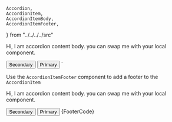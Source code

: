 

	Accordion,
	AccordionItem,
	AccordionItemBody,
	AccordionItemFooter,
} from "../../../../src"


<Accordion>
    <AccordionItem title="Accordion title">
       <AccordionItemBody>
        <p>
         Hi, I am accordion content body. you can swap me with your local
         component.
        </p>
       </AccordionItemBody>
       <AccordionItemFooter>
         <Button colorScheme="black" type="secondary">
           Secondary
         </Button>
         <Button colorScheme="blue" type="primary">
          Primary
         </Button>
       </AccordionItemFooter>
   </AccordionItem>
</Accordion>
`

<Section style={{ paddingTop: 0 }}>
	<Section title="Sidebar" style={{ paddingTop: 0, paddingLeft: 0 }}>
		<p>
			Use the <Code small={true}>AccordionItemFooter</Code> component to add a
			footer to the <Code small={true}>AccordionItem</Code>
		</p>
		<Preview>
			<Accordion>
				<AccordionItem title="Accordion title">
					<AccordionItemBody>
						<p>
							Hi, I am accordion content body. you can swap me with your local
							component.
						</p>
					</AccordionItemBody>
					<AccordionItemFooter>
						<Button colorScheme="black" type="secondary">
							Secondary
						</Button>
						<Button colorScheme="blue" type="primary">
							Primary
						</Button>
					</AccordionItemFooter>
				</AccordionItem>
			</Accordion>
		</Preview>
		<Snippet language="js">{FooterCode}</Snippet>
	</Section>
</Section>
